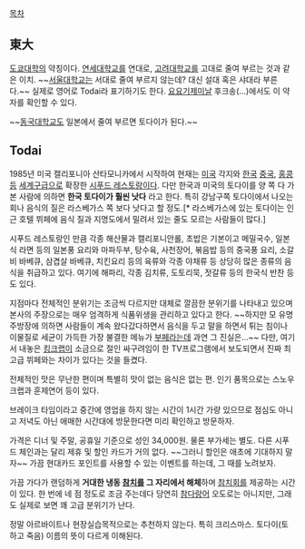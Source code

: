 [[목차]]

== 東大 ==
[[도쿄대학]]의 약칭이다. [[연세대학교]]를 연대로, [[고려대학교]]를 고대로 줄여 부르는 것과 같은 이치. ~~[[서울대학교]]는 서대로 줄여 부르지 않는데? 대신 설대 혹은 샤대라 부른다.~~ 실제로 영어로 Todai라 표기하기도 한다. [[요요기제미날]] 후크송(...)에서도 이 약자를 확인할 수 있다.

~~[[동국대학교]]도 일본에서 줄여 부르면 토다이가 된다.~~

== Todai ==
1985년 미국 캘리포니아 산타모니카에서 시작하여 현재는 [[미국]] 각지와 [[한국]] [[중국]], [[홍콩]]등 [[세계구]]급으로 확장한 [[시푸드 레스토랑]]이다. 다만 한국과 미국의 토다이를 양 쪽 다 가본 사람에 의하면 '''한국 토다이가 훨씬 낫다''' 라고 한다. 특히 강남구쪽 토다이에서 나오는 회나 음식의 질은 라스베가스 쪽 보다 낫다고 할 정도.[* 라스베가스에 있는 토다이는 인근 호텔 뷔페에 음식 질과 지명도에서 밀려서 있는 줄도 모르는 사람들이 많다.] 

시푸드 레스토랑인 만큼 각종 해산물과 캘리포니안롤, 초밥은 기본이고 메밀국수, 일본식 라면 등의 일본풍 요리와 마파두부, 탕수육, 사천장어, 볶음밥 등의 중국풍 요리, 소갈비 바베큐, 삼겹살 바베큐, 치킨요리 등의 육류와 각종 야채류 등 상당히 많은 종류의 음식을 취급하고 있다. 여기에 해파리, 각종 김치류, 도토리묵, 젓갈류 등의 한국식 반찬 등도 있다.

지점마다 전체적인 분위기는 조금씩 다르지만 대체로 깔끔한 분위기를 나타내고 있으며 본사의 주장으로는 매우 엄격하게 식품위생을 관리하고 있다고 한다. ~~하지만 모 유명주방장에 의하면 사람들이 계속 왔다갔다하면서 음식을 두고 말을 하면서 튀는 침이나 이물질로 세균이 가득한 가장 불결한 메뉴가 [[부페]]라는데 과연 그 진실은...~~ 
다만, 여기서 내놓은 [[킹크랩]]이 소금으로 절인 싸구려임이 한 TV프로그램에서 보도되면서 진짜 최고급 뷔페와는 차이가 있다는 것을 들켰다.

전체적인 맛은 무난한 편이며 특별히 맛이 없는 음식은 없는 편. 인기 품목으로는 스노우 크랩과 훈제연어 등이 있다.

브레이크 타임이라고 중간에 영업을 하지 않는 시간이 1시간 가량 있으므로 점심도 아니고 저녁도 아닌 애매한 시간대에 방문한다면 미리 확인하고 방문하자.

가격은 디너 및 주말, 공휴일 기준으로 성인 34,000원. 물론 부가세는 별도. 다른 시푸드 체인과는 달리 제휴 및 할인 카드가 거의 없다. ~~그러니 할인은 애초에 기대하지 말자~~ 가끔 현대카드 포인트를 사용할 수 있는 이벤트를 하는데, 그 때를 노려보자.

가끔 가다가 랜덤하게 '''거대한 냉동 [[참치]]를 그 자리에서 해체'''하며 [[참치]]회를 제공하는 시간이 있다. 한 번에 네 점 정도로 조금 주는데다 당연히 [[참다랑어]] 오도로는 아니지만, 그래도 실제로 보면 꽤 고급 분위기가 난다.

정말 아르바이트나 현장실습목적으로는 추천하지 않는다. 특히 크리스마스. 토다이(토하고 죽음) 이름의 뜻이 다르게 이해된다.
